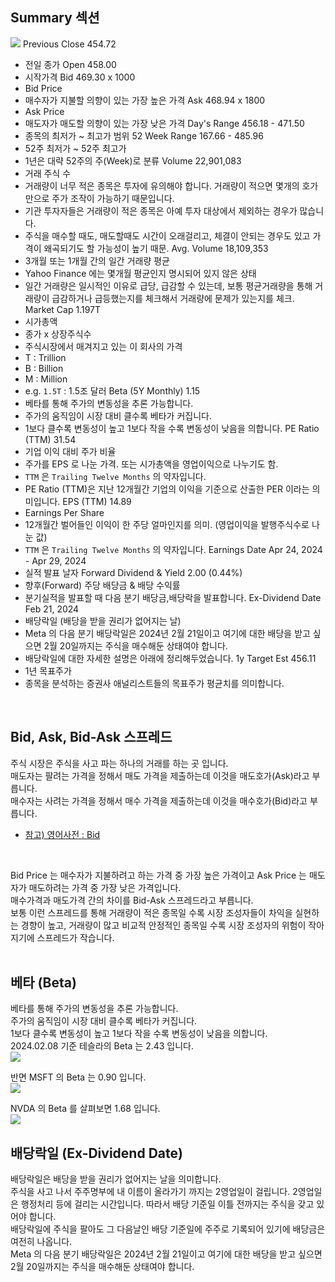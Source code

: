 ## Summary 섹션
![](./img/summary-section/META-2024.02.07.png)
Previous Close	454.72
- 전일 종가
Open	458.00
- 시작가격
Bid	469.30 x 1000
- Bid Price
- 매수자가 지불할 의향이 있는 가장 높은 가격
Ask	468.94 x 1800
- Ask Price
- 매도자가 매도할 의향이 있는 가장 낮은 가격
Day's Range	456.18 - 471.50
- 종목의 최저가 \~ 최고가 범위
52 Week Range	167.66 - 485.96
- 52주 최저가 \~ 52주 최고가 
- 1년은 대략 52주의 주(Week)로 분류
Volume	22,901,083
- 거래 주식 수
- 거래량이 너무 적은 종목은 투자에 유의해야 합니다. 거래량이 적으면 몇개의 호가만으로 주가 조작이 가능하기 때문입니다.
- 기관 투자자들은 거래량이 적은 종목은 아예 투자 대상에서 제외하는 경우가 많습니다.
- 주식을 매수할 때도, 매도할때도 시간이 오래걸리고, 체결이 안되는 경우도 있고 가격이 왜곡되기도 할 가능성이 높기 때문.
Avg. Volume	18,109,353
- 3개월 또는 1개월 간의 일간 거래량 평균
- Yahoo Finance 에는 몇개월 평균인지 명시되어 있지 않은 상태
- 일간 거래량은 일시적인 이유로 급당, 급감할 수 있는데, 보통 평균거래량을 통해 거래량이 급감하거나 급등했는지를 체크해서 거래량에 문제가 있는지를 체크.
Market Cap	1.197T
- 시가총액
- 종가 x 상장주식수
- 주식시장에서 매겨지고 있는 이 회사의 가격
- T : Trillion
- B : Billion
- M : Million 
- e.g. `1.5T` : 1.5조 달러
Beta (5Y Monthly)	1.15
- 베타를 통해 주가의 변동성을 추론 가능합니다.
- 주가의 움직임이 시장 대비 클수록 베타가 커집니다.
- 1보다 클수록 변동성이 높고 1보다 작을 수록 변동성이 낮음을 의합니다.
PE Ratio (TTM)	31.54
- 기업 이익 대비 주가 비율 
- 주가를 EPS 로 나눈 가격. 또는 시가총액을 영업이익으로 나누기도 함.
- `TTM` 은 `Trailing Twelve Months` 의 약자입니다.
- PE Ratio (TTM)은 지난 12개월간 기업의 이익을 기준으로 산출한 PER 이라는 의미입니다.
EPS (TTM)	14.89
- Earnings Per Share
- 12개월간 벌어들인 이익이 한 주당 얼마인지를 의미. (영업이익을 발행주식수로 나눈 값)
- `TTM` 은 `Trailing Twelve Months` 의 약자입니다.
Earnings Date	Apr 24, 2024 - Apr 29, 2024
- 실적 발표 날자
Forward Dividend & Yield	2.00 (0.44%)
- 향후(Forward) 주당 배당금 & 배당 수익률
- 분기실적을 발표할 때 다음 분기 배당금,배당락을 발표합니다.
Ex-Dividend Date	Feb 21, 2024
- 배당락일 (배당을 받을 권리가 없어지는 날)
- Meta 의 다음 분기 배당락일은 2024년 2월 21일이고 여기에 대한 배당을 받고 싶으면 2월 20일까지는 주식을 매수해둔 상태여야 합니다.
- 배당락일에 대한 자세한 설명은 아래에 정리해두었습니다.
1y Target Est	456.11
- 1년 목표주가 
- 종목을 분석하는 증권사 애널리스트들의 목표주가 평균치를 의미합니다.
<br/>

## Bid, Ask, Bid-Ask 스프레드
주식 시장은 주식을 사고 파는 하나의 거래를 하는 곳 입니다.<br/>
매도자는 팔려는 가격을 정해서 매도 가격을 제출하는데 이것을 매도호가(Ask)라고 부릅니다.<br/>
매수자는 사려는 가격을 정해서 매수 가격을 제출하는데 이것을 매수호가(Bid)라고 부릅니다.<br/>
- [참고) 영어사전 : Bid](https://en.dict.naver.com/#/search?query=bid)
<br/>

Bid Price 는 매수자가 지불하려고 하는 가격 중 가장 높은 가격이고 Ask Price 는 매도자가 매도하려는 가격 중 가장 낮은 가격입니다.<br/>
매수가격과 매도가격 간의 차이를 Bid-Ask 스프레드라고 부릅니다.<br/>
보통 이런 스프레드를 통해 거래량이 적은 종목일 수록 시장 조성자들이 차익을 실현하는 경향이 높고, 거래량이 많고 비교적 안정적인 종목일 수록 시장 조성자의 위험이 작아지기에 스프레드가 작습니다.<br/>
<br/>

## 베타 (Beta)
베타를 통해 주가의 변동성을 추론 가능합니다.<br/>
주가의 움직임이 시장 대비 클수록 베타가 커집니다.<br/>
1보다 클수록 변동성이 높고 1보다 작을 수록 변동성이 낮음을 의합니다.<br/>
2024.02.08 기준 테슬라의 Beta 는 2.43 입니다.<br/>
![](./img/summary-section/TSLA-2024.02.07.png)
<br/>

반면 MSFT 의 Beta 는 0.90 입니다.<br/>
![](./img/summary-section/MSFT-2024.02.07.png)
<br/>

NVDA 의 Beta 를 살펴보면 1.68 입니다.<br/>
![](./img/summary-section/NVDA-2024.02.07.png)
<br/>

## 배당락일 (Ex-Dividend Date)
배당락일은 배당을 받을 권리가 없어지는 날을 의미합니다.<br/>
주식을 사고 나서 주주명부에 내 이름이 올라가기 까지는 2영업일이 걸립니다. 2영업일은 행정처리 등에 걸리는 시간입니다. 따라서 배당 기준일 이틀 전까지는 주식을 갖고 있어야 합니다.<br/>
배당락일에 주식을 팔아도 그 다음날인 배당 기준일에 주주로 기록되어 있기에 배당금은 여전히 나옵니다.<br/>
Meta 의 다음 분기 배당락일은 2024년 2월 21일이고 여기에 대한 배당을 받고 싶으면 2월 20일까지는 주식을 매수해둔 상태여야 합니다.
<br/>


